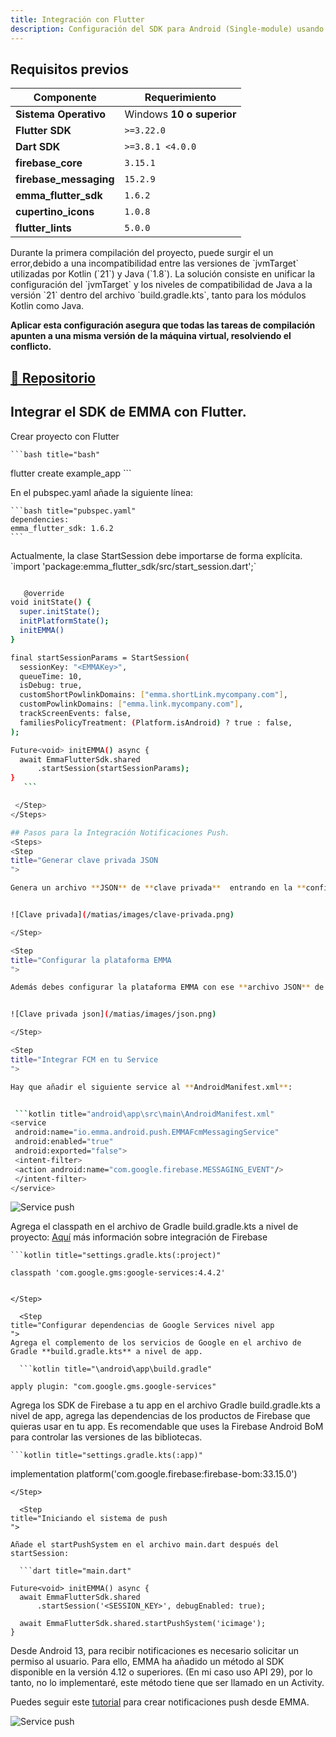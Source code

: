 ---
title: Integración con Flutter
description: Configuración del SDK para Android (Single-module) usando Flutter.
---



## Requisitos previos

| **Componente**          | **Requerimiento**                      |
|--------------------------|----------------------------------------|
| **Sistema Operativo**   | Windows **10 o superior**              |
| **Flutter SDK**         | `>=3.22.0`                             |
| **Dart SDK**            | `>=3.8.1 <4.0.0`                       |
| **firebase_core**       | `3.15.1`                               |
| **firebase_messaging**  | `15.2.9`                               |
| **emma_flutter_sdk**    | `1.6.2`                                |
| **cupertino_icons**     | `1.0.8`                                |
| **flutter_lints**       | `5.0.0`                                |


<Warning>
  Durante la primera compilación del proyecto, puede surgir el un error,debido a una incompatibilidad entre las versiones de `jvmTarget` utilizadas por Kotlin (`21`) y Java (`1.8`). La solución consiste en unificar la configuración del `jvmTarget` y los niveles de compatibilidad de Java a la versión `21` dentro del archivo `build.gradle.kts`, tanto para los módulos Kotlin como Java.

**Aplicar esta configuración asegura que todas las tareas de compilación apunten a una misma versión de la máquina virtual, resolviendo el conflicto.**
</Warning>

## [🔧 Repositorio](https://github.com/matiasc-emma/integrationSDKflutter)

## Integrar el SDK de EMMA con Flutter.

<Steps>
  <Step title="Crear proyecto">
    Crear proyecto con Flutter

    ```bash title="bash"
  flutter create example_app
    ```

  </Step>
<Step title="Configurar pubspec.yaml ">
En el pubspec.yaml añade la siguiente línea:

    ```bash title="pubspec.yaml"
    dependencies:
    emma_flutter_sdk: 1.6.2
    ```
  </Step>

  
 <Step title="Iniciar sesión del SDK ">
  Actualmente, la clase StartSession debe importarse de forma explícita.
`import 'package:emma_flutter_sdk/src/start_session.dart';`

 ```bash title="main.dart"
 
    @override
 void initState() {
   super.initState();
   initPlatformState();
   initEMMA()
 }

 final startSessionParams = StartSession(
   sessionKey: "<EMMAKey>",
   queueTime: 10,
   isDebug: true,
   customShortPowlinkDomains: ["emma.shortLink.mycompany.com"],
   customPowlinkDomains: ["emma.link.mycompany.com"],
   trackScreenEvents: false,
   familiesPolicyTreatment: (Platform.isAndroid) ? true : false,
 );

 Future<void> initEMMA() async {
   await EmmaFlutterSdk.shared
       .startSession(startSessionParams);
 }
    ```

  </Step>
</Steps>

## Pasos para la Integración Notificaciones Push.
<Steps>
<Step
title="Generar clave privada JSON
">

Genera un archivo **JSON** de **clave privada**  entrando en la **configuración** de tu proyecto de Firebase , **Cuentas de servicio**, y generar **nueva clave privada**.


![Clave privada](/matias/images/clave-privada.png)

</Step>

<Step
title="Configurar la plataforma EMMA
">

Además debes configurar la plataforma EMMA con ese **archivo JSON** de la siguiente manera; Entra al menu del **borde superior** y accede a **preferencias app**, has click en **Selecciona un fichero JSON**.


![Clave privada json](/matias/images/json.png)

</Step>

<Step
title="Integrar FCM en tu Service
">

Hay que añadir el siguiente service al **AndroidManifest.xml**:


  ```kotlin title="android\app\src\main\AndroidManifest.xml"
<service
  android:name="io.emma.android.push.EMMAFcmMessagingService"
  android:enabled="true"
  android:exported="false">
  <intent-filter>
  <action android:name="com.google.firebase.MESSAGING_EVENT"/>
  </intent-filter>
</service>
````

![Service push](/matias/images/push.png)

  </Step>

  <Step 
  title="Configurar dependencias de Google Services nivel proyect
  ">

Agrega el classpath en el archivo de Gradle build.gradle.kts a nivel de proyecto: [Aquí](https://firebase.google.com/docs/android/setup?hl=es&authuser=0&_gl=1*cwj5ie*_ga*MzY1NTAyNTYwLjE3MzgyODU5NjU.*_ga_CW55HF8NVT*MTc0NDI3NjkxOS4zMi4xLjE3NDQyNzY5NTAuMjkuMC4w) más información sobre integración de Firebase

    ```kotlin title="settings.gradle.kts(:project)"

    classpath 'com.google.gms:google-services:4.4.2'

````

</Step>

  <Step
title="Configurar dependencias de Google Services nivel app
">
Agrega el complemento de los servicios de Google en el archivo de Gradle **build.gradle.kts** a nivel de app.

  ```kotlin title="\android\app\build.gradle"

apply plugin: "com.google.gms.google-services"
````

Agrega los SDK de Firebase a tu app en el archivo Gradle build.gradle.kts a nivel de app, agrega las dependencias de los productos de Firebase que quieras usar en tu app. Es recomendable que uses la Firebase Android BoM para controlar las versiones de las bibliotecas.

    ```kotlin title="settings.gradle.kts(:app)"

implementation platform('com.google.firebase:firebase-bom:33.15.0')

````
</Step>

  <Step
title="Iniciando el sistema de push
">

Añade el startPushSystem en el archivo main.dart después del startSession:

  ```dart title="main.dart"

Future<void> initEMMA() async {
  await EmmaFlutterSdk.shared
      .startSession('<SESSION_KEY>', debugEnabled: true);

  await EmmaFlutterSdk.shared.startPushSystem('icimage');
}
````

<Info>
  Desde Android 13, para recibir notificaciones es necesario solicitar un
  permiso al usuario. Para ello, EMMA ha añadido un método al SDK disponible en
  la versión 4.12 o superiores. (En mi caso uso API 29), por lo tanto, no lo
  implementaré, este método tiene que ser llamado en un Activity.
</Info>

  </Step>

 <Step 
  title="Crear notificación push en plataforma de Emma 
  ">

Puedes seguir este [tutorial](https://docs.emma.io/es/comunicacion/mensajes-out-app/push-notifications) para crear notificaciones push desde EMMA.

![Service push](/matias/images/push-expo.png)

  </Step>
</Steps>




